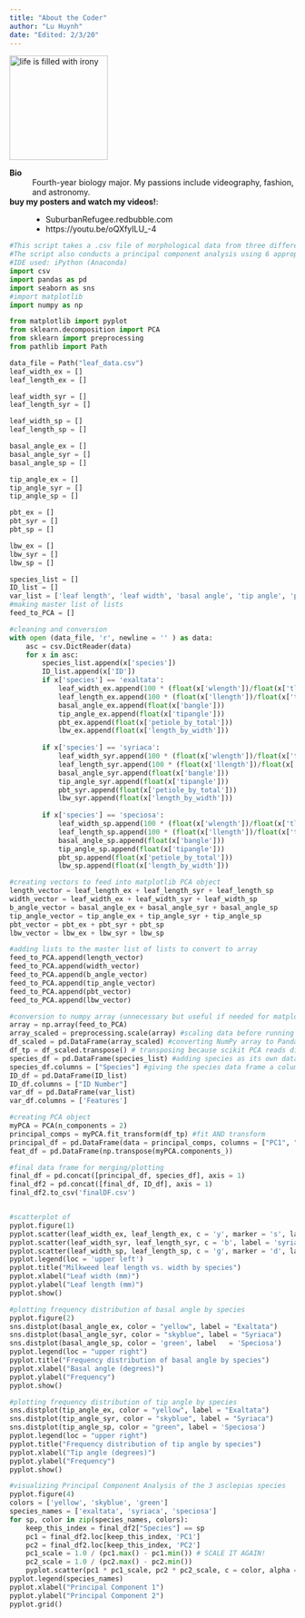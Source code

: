 ```yaml
---
title: "About the Coder"
author: "Lu Huynh"
date: "Edited: 2/3/20"
---
```


![](https://vignette.wikia.nocookie.net/dilbert/images/b/b4/Saint_dogbert.jpg/revision/latest?cb=20090512153756 'life is filled with irony'){width=173 height=184}

**Bio**
:   Fourth-year biology major.
    My passions include videography, fashion, and astronomy.

**buy my posters and watch my videos!**:
:   - SuburbanRefugee.redbubble.com
    - https://youtu.be/oQXfyILU_-4


```python
#This script takes a .csv file of morphological data from three different species of milkweed: Asclepias exaltata, Asclepias syriaca, and Asclepias speciosa
#The script also conducts a principal component analysis using 6 appropriately scaled variables: leaf width, leaf length, basal angle, tip angle, ratio of petiole to tip, ratio of length by width
#IDE used: iPython (Anaconda)
import csv
import pandas as pd
import seaborn as sns
#import matplotlib
import numpy as np

from matplotlib import pyplot
from sklearn.decomposition import PCA
from sklearn import preprocessing
from pathlib import Path

data_file = Path("leaf_data.csv")
leaf_width_ex = []
leaf_length_ex = []

leaf_width_syr = []
leaf_length_syr = []  

leaf_width_sp = []
leaf_length_sp = []

basal_angle_ex = []
basal_angle_syr = []
basal_angle_sp = []

tip_angle_ex = []
tip_angle_syr = []
tip_angle_sp = []

pbt_ex = []
pbt_syr = []
pbt_sp = []

lbw_ex = []
lbw_syr = []
lbw_sp = []

species_list = []
ID_list = []
var_list = ['leaf length', 'leaf width', 'basal angle', 'tip angle', 'petiole-total ratio', 'length-width ratio']
#making master list of lists
feed_to_PCA = []

#cleaning and conversion
with open (data_file, 'r', newline = '' ) as data:
    asc = csv.DictReader(data)
    for x in asc:
        species_list.append(x['species'])
        ID_list.append(x['ID'])
        if x['species'] == 'exaltata':
            leaf_width_ex.append(100 * (float(x['wlength'])/float(x['tlength'])))
            leaf_length_ex.append(100 * (float(x['llength'])/float(x['tlength'])))
            basal_angle_ex.append(float(x['bangle']))
            tip_angle_ex.append(float(x['tipangle']))
            pbt_ex.append(float(x['petiole_by_total']))
            lbw_ex.append(float(x['length_by_width']))
            
        if x['species'] == 'syriaca':  
            leaf_width_syr.append(100 * (float(x['wlength'])/float(x['tlength'])))
            leaf_length_syr.append(100 * (float(x['llength'])/float(x['tlength'])))
            basal_angle_syr.append(float(x['bangle']))
            tip_angle_syr.append(float(x['tipangle']))
            pbt_syr.append(float(x['petiole_by_total']))
            lbw_syr.append(float(x['length_by_width']))
            
        if x['species'] == 'speciosa':  
            leaf_width_sp.append(100 * (float(x['wlength'])/float(x['tlength'])))
            leaf_length_sp.append(100 * (float(x['llength'])/float(x['tlength'])))
            basal_angle_sp.append(float(x['bangle']))
            tip_angle_sp.append(float(x['tipangle']))
            pbt_sp.append(float(x['petiole_by_total']))
            lbw_sp.append(float(x['length_by_width']))

#creating vectors to feed into matplotlib PCA object
length_vector = leaf_length_ex + leaf_length_syr + leaf_length_sp
width_vector = leaf_width_ex + leaf_width_syr + leaf_width_sp
b_angle_vector = basal_angle_ex + basal_angle_syr + basal_angle_sp
tip_angle_vector = tip_angle_ex + tip_angle_syr + tip_angle_sp
pbt_vector = pbt_ex + pbt_syr + pbt_sp
lbw_vector = lbw_ex + lbw_syr + lbw_sp 

#adding lists to the master list of lists to convert to array
feed_to_PCA.append(length_vector)
feed_to_PCA.append(width_vector)
feed_to_PCA.append(b_angle_vector)
feed_to_PCA.append(tip_angle_vector)
feed_to_PCA.append(pbt_vector)
feed_to_PCA.append(lbw_vector)

#conversion to numpy array (unnecessary but useful if needed for matplotlib PCA)
array = np.array(feed_to_PCA)
array_scaled = preprocessing.scale(array) #scaling data before running PCA
df_scaled = pd.DataFrame(array_scaled) #converting NumPy array to Pandas data frame
df_tp = df_scaled.transpose() # transposing because scikit PCA reads differently from matplotlib PCA
species_df = pd.DataFrame(species_list) #adding species as its own data frame
species_df.columns = ["Species"] #giving the species data frame a column title
ID_df = pd.DataFrame(ID_list)
ID_df.columns = ["ID Number"]
var_df = pd.DataFrame(var_list)
var_df.columns = ['Features']

#creating PCA object
myPCA = PCA(n_components = 2)
principal_comps = myPCA.fit_transform(df_tp) #fit AND transform
principal_df = pd.DataFrame(data = principal_comps, columns = ["PC1", "PC2"])  
feat_df = pd.DataFrame(np.transpose(myPCA.components_))

#final data frame for merging/plotting
final_df = pd.concat([principal_df, species_df], axis = 1)
final_df2 = pd.concat([final_df, ID_df], axis = 1)
final_df2.to_csv('finalDF.csv')


#scatterplot of 
pyplot.figure(1)    
pyplot.scatter(leaf_width_ex, leaf_length_ex, c = 'y', marker = 's', label = 'exaltata', s = 10)
pyplot.scatter(leaf_width_syr, leaf_length_syr, c = 'b', label = 'syriaca', s = 10)
pyplot.scatter(leaf_width_sp, leaf_length_sp, c = 'g', marker = 'd', label = 'speciosa', s = 10)
pyplot.legend(loc = 'upper left')
pyplot.title("Milkweed leaf length vs. width by species")
pyplot.xlabel("Leaf width (mm)")
pyplot.ylabel("Leaf length (mm)")
pyplot.show()

#plotting frequency distribution of basal angle by species
pyplot.figure(2)
sns.distplot(basal_angle_ex, color = "yellow", label = "Exaltata")
sns.distplot(basal_angle_syr, color = "skyblue", label = "Syriaca")
sns.distplot(basal_angle_sp, color = 'green', label   = 'Speciosa')
pyplot.legend(loc = "upper right")
pyplot.title("Frequency distribution of basal angle by species")
pyplot.xlabel("Basal angle (degrees)")
pyplot.ylabel("Frequency")
pyplot.show()

#plotting frequency distribution of tip angle by species
sns.distplot(tip_angle_ex, color = "yellow", label = "Exaltata")
sns.distplot(tip_angle_syr, color = "skyblue", label = "Syriaca")
sns.distplot(tip_angle_sp, color = "green", label = 'Speciosa')
pyplot.legend(loc = "upper right")
pyplot.title("Frequency distribution of tip angle by species")
pyplot.xlabel("Tip angle (degrees)")    
pyplot.ylabel("Frequency")
pyplot.show()

#visualizing Principal Component Analysis of the 3 asclepias species
pyplot.figure(4)
colors = ['yellow', 'skyblue', 'green']
species_names = ['exaltata', 'syriaca', 'speciosa']
for sp, color in zip(species_names, colors):
    keep_this_index = final_df2["Species"] == sp
    pc1 = final_df2.loc[keep_this_index, 'PC1']
    pc2 = final_df2.loc[keep_this_index, 'PC2']
    pc1_scale = 1.0 / (pc1.max() - pc1.min()) # SCALE IT AGAIN!
    pc2_scale = 1.0 / (pc2.max() - pc2.min())
    pyplot.scatter(pc1 * pc1_scale, pc2 * pc2_scale, c = color, alpha = 0.6)
pyplot.legend(species_names)
pyplot.xlabel("Principal Component 1")
pyplot.ylabel("Principal Component 2")
pyplot.grid()
```
